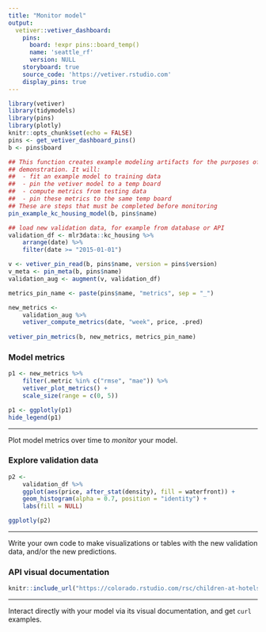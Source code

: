 ```yaml
---
title: "Monitor model"
output: 
  vetiver::vetiver_dashboard:
    pins:
      board: !expr pins::board_temp()
      name: 'seattle_rf'
      version: NULL
    storyboard: true
    source_code: 'https://vetiver.rstudio.com'
    display_pins: true
---
```


```r
library(vetiver)
library(tidymodels)
library(pins)
library(plotly)
knitr::opts_chunk$set(echo = FALSE)
pins <- get_vetiver_dashboard_pins()
b <- pins$board

## This function creates example modeling artifacts for the purposes of 
## demonstration. It will:
##  - fit an example model to training data
##  - pin the vetiver model to a temp board
##  - compute metrics from testing data
##  - pin these metrics to the same temp board
## These are steps that must be completed before monitoring
pin_example_kc_housing_model(b, pins$name)

## load new validation data, for example from database or API
validation_df <- mlr3data::kc_housing %>%
    arrange(date) %>%
    filter(date >= "2015-01-01") 

v <- vetiver_pin_read(b, pins$name, version = pins$version)
v_meta <- pin_meta(b, pins$name)
validation_aug <- augment(v, validation_df)

metrics_pin_name <- paste(pins$name, "metrics", sep = "_")

new_metrics <-
    validation_aug %>%
    vetiver_compute_metrics(date, "week", price, .pred)
    
vetiver_pin_metrics(b, new_metrics, metrics_pin_name)

```



### Model metrics

```r
p1 <- new_metrics %>%
    filter(.metric %in% c("rmse", "mae")) %>%
    vetiver_plot_metrics() +  
    scale_size(range = c(0, 5))

p1 <- ggplotly(p1)
hide_legend(p1)
```


***

Plot model metrics over time to *monitor* your model.

### Explore validation data

```r
p2 <-
    validation_df %>%
    ggplot(aes(price, after_stat(density), fill = waterfront)) +
    geom_histogram(alpha = 0.7, position = "identity") +
    labs(fill = NULL)

ggplotly(p2)
```


***

Write your own code to make visualizations or tables with the new validation data, and/or the new predictions.

### API visual documentation

```r
knitr::include_url("https://colorado.rstudio.com/rsc/children-at-hotels/", height = "600px")
```

***

Interact directly with your model via its visual documentation, and get `curl` examples.

